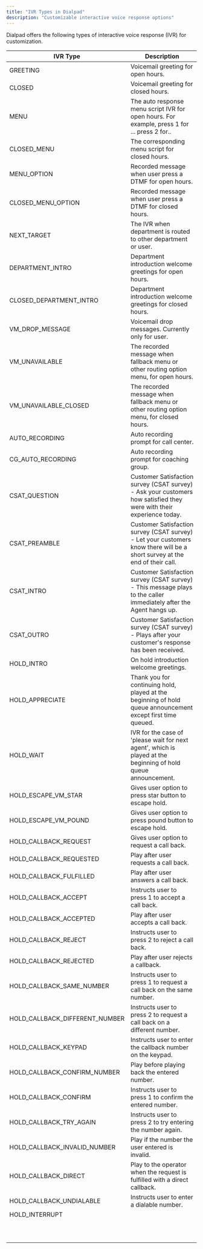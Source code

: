 ```yaml
---
title: "IVR Types in Dialpad"
description: "Customizable interactive voice response options"
---
```

Dialpad offers the following types of interactive voice response (IVR) for customization.

| IVR Type | Description |
| --- | --- |
| GREETING | Voicemail greeting for open hours. |
| CLOSED | Voicemail greeting for closed hours. |
| MENU | The auto response menu script IVR for open hours. For example, press 1 for ... press 2 for.. |
| CLOSED\_MENU | The corresponding menu script for closed hours. |
| MENU\_OPTION | Recorded message when user press a DTMF for open hours. |
| CLOSED\_MENU\_OPTION | Recorded message when user press a DTMF for closed hours. |
| NEXT\_TARGET | The IVR when department is routed to other department or user. |
| DEPARTMENT\_INTRO | Department introduction welcome greetings for open hours. |
| CLOSED\_DEPARTMENT\_INTRO | Department introduction welcome greetings for closed hours. |
| VM\_DROP\_MESSAGE | Voicemail drop messages. Currently only for user. |
| VM\_UNAVAILABLE | The recorded message when fallback menu or other routing option menu, for open hours. |
| VM\_UNAVAILABLE\_CLOSED | The recorded message when fallback menu or other routing option menu, for closed hours. |
| AUTO\_RECORDING | Auto recording prompt for call center. |
| CG\_AUTO\_RECORDING | Auto recording prompt for coaching group. |
| CSAT\_QUESTION | Customer Satisfaction survey (CSAT survey) - Ask your customers how satisfied they were with their experience today. |
| CSAT\_PREAMBLE | Customer Satisfaction survey (CSAT survey) - Let your customers know there will be a short survey at the end of their call. |
| CSAT\_INTRO | Customer Satisfaction survey (CSAT survey) - This message plays to the caller immediately after the Agent hangs up. |
| CSAT\_OUTRO | Customer Satisfaction survey (CSAT survey) - Plays after your customer's response has been received. |
| HOLD\_INTRO | On hold introduction welcome greetings. |
| HOLD\_APPRECIATE | Thank you for continuing hold, played at the beginning of hold queue announcement except first time queued. |
| HOLD\_WAIT | IVR for the case of 'please wait for next agent', which is played at the beginning of hold queue announcement. |
| HOLD\_ESCAPE\_VM\_STAR | Gives user option to press star button to escape hold. |
| HOLD\_ESCAPE\_VM\_POUND | Gives user option to press pound button to escape hold. |
| HOLD\_CALLBACK\_REQUEST | Gives user option to request a call back. |
| HOLD\_CALLBACK\_REQUESTED | Play after user requests a call back. |
| HOLD\_CALLBACK\_FULFILLED | Play after user answers a call back. |
| HOLD\_CALLBACK\_ACCEPT | Instructs user to press 1 to accept a call back. |
| HOLD\_CALLBACK\_ACCEPTED | Play after user accepts a call back. |
| HOLD\_CALLBACK\_REJECT | Instructs user to press 2 to reject a call back. |
| HOLD\_CALLBACK\_REJECTED | Play after user rejects a callback. |
| HOLD\_CALLBACK\_SAME\_NUMBER | Instructs user to press 1 to request a call back on the same number. |
| HOLD\_CALLBACK\_DIFFERENT\_NUMBER | Instructs user to press 2 to request a call back on a different number. |
| HOLD\_CALLBACK\_KEYPAD | Instructs user to enter the callback number on the keypad. |
| HOLD\_CALLBACK\_CONFIRM\_NUMBER | Play before playing back the entered number. |
| HOLD\_CALLBACK\_CONFIRM | Instructs user to press 1 to confirm the entered number. |
| HOLD\_CALLBACK\_TRY\_AGAIN | Instructs user to press 2 to try entering the number again. |
| HOLD\_CALLBACK\_INVALID\_NUMBER | Play if the number the user entered is invalid. |
| HOLD\_CALLBACK\_DIRECT | Play to the operator when the request is fulfilled with a direct callback. |
| HOLD\_CALLBACK\_UNDIALABLE | Instructs user to enter a dialable number. |
| HOLD\_INTERRUPT |     |
|     |     |
|     |     |
|     |     |
|     |     |
|     |     |
|     |     |
|     |     |
|     |     |
|     |     |
|     |     |